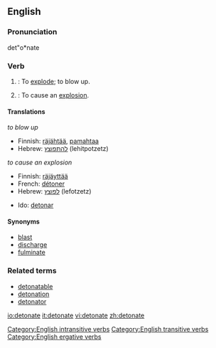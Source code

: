 ==English==

===Pronunciation===
det"o*nate

===Verb===
{{en-verb|detonat|ing}}

# {{intransitive}}: To [[explode]]; to blow up.
# {{transitive}}: To cause an [[explosion]].

====Translations====
''{{intransitive}} to blow up''
{{top}}
*Finnish: [[räjähtää]], [[pamahtaa]]
*Hebrew: [[להתפוצץ]] (lehitpotzetz)
{{mid}}
{{bottom}}

''{{transitive}} to cause an explosion''
{{top}}
*Finnish: [[räjäyttää]]
*French: [[détoner]]
*Hebrew: [[לפוצץ]] (lefotzetz)
{{mid}}
*Ido: [[detonar]]
{{bottom}}

====Synonyms====
*[[blast]]
*[[discharge]]
*[[fulminate]]

===Related terms===
* [[detonatable]]
* [[detonation]]
* [[detonator]]

[[Category:English intransitive verbs]]
[[Category:English transitive verbs]]
[[Category:English ergative verbs]]

[[io:detonate]]
[[it:detonate]]
[[vi:detonate]]
[[zh:detonate]]